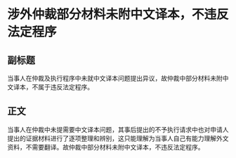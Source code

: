 # 涉外仲裁部分材料未附中文译本，不违反法定程序
## 副标题
当事人在仲裁及执行程序中未就中文译本问题提出异议，故仲裁中部分材料未附中文译本，不属于违反法定程序。
## 正文
当事人在仲裁中未提需要中文译本问题，其事后提出的不予执行请求中也对申请人提出的证据材料进行了逐项整理和辨别，这只能理解为当事人自己有能力理解外文资料，不需要翻译。故仲裁中部分材料未附中文译本，不违反法定程序。